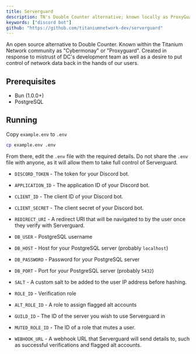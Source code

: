 ```yaml
---
title: Serverguard
description: TN's Double Counter alternative; known locally as ProxyGuard or Cybermonay.
keywords: ["discord bot"]
github: "https://github.com/titaniumnetwork-dev/serverguard"
---
```


An open source alternative to Double Counter. Known within the Titanium Network community as "Cybermonay" or "Proxyguard". Created in response to mistrust of DC's development team as well as a desire to put control of network data back in the hands of our users.

## Prerequisites

- Bun (1.0.0+)
- PostgreSQL

## Running

Copy `example.env` to `.env`

```bash
cp example.env .env
```

From there, edit the `.env` file with the required details. Do not share the `.env` file with anyone, as it will allow them to take full control of Serverguard.

- `DISCORD_TOKEN` - The token for your Discord bot.

- `APPLICATION_ID` - The application ID of your Discord bot.

- `CLIENT_ID` - The client ID of your Discord bot.

- `CLIENT_SECRET` - The client secret of your Discord bot.

- `REDIRECT_URI` - A redirect URI that will be navigated to by the user once they verify with Serverguard.

- `DB_USER` - PostgreSQL username

- `DB_HOST` - Host for your PostgreSQL server (probably `localhost`)

- `DB_PASSWORD` - Password for your PostgreSQL server

- `DB_PORT` - Port for your PostgreSQL server (probably `5432`)

- `SALT` - A custom salt to be added to the user IP address before hashing.

- `ROLE_ID` - Verification role

- `ALT_ROLE_ID` - A role to assign flagged alt accounts

- `GUILD_ID` - The ID of the server you wish to use Serverguard in

- `MUTED_ROLE_ID` - The ID of a role that mutes a user.

- `WEBHOOK_URL` - A webhook URL that Serverguard will send details to, such as successful verifications and flagged alt accounts.
